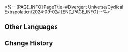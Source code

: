 <%-- [PAGE_INFO]
PageTitle=#Divergent Universe/Cyclical Extrapolation/2024-09-02#
[END_PAGE_INFO] --%>
{{Event
|name              = Cyclical Extrapolation: Propagation of Omens
|image             = Event Cyclical Extrapolation Propagation of Omens.png
|type              = Cyclical Extrapolation
|time_known        = yes
|time_start        = 2024-09-02 04:00:00
|time_end          = 2024-09-09 03:59:59
}}

{{Cyclical Extrapolation
|boons      = 
|curios     = Plaguenest; Fission Cuckoo Clock
|equations  = 
|trailblaze = 
|rewards    = Relic Remains*30; Lost Crystal*3
|boss_1_1   = Silvermane Lieutenant; Blaze Out of Space; Ice Out of Space; Guardian Shadow; Memory Zone Meme "Shell of Faded Rage"
|boss_1_2   = Disciples of Sanctus Medicus: Shape Shifter (Bug); The Ascended (Bug); Abundance Sprite: Malefic Ape (Bug); Senior Staff: Team Leader (Bug); Aurumaton Spectral Envoy (Bug); Dreamjolt Troupe's Beyond Overcooked (Bug); Dreamjolt Troupe's Sweet Gorilla (Bug); "Past Confined and Caged" (Bug); "Tomorrow in Harmonious Chords" (Bug); "Present Inebriated in Revelry" (Bug)
|boss_2_1   = Silvermane Lieutenant (Bug); Blaze Out of Space (Bug); Ice Out of Space (Bug); Guardian Shadow (Bug); Stormbringer (Bug)
|boss_2_2   = Svarog (Complete); Stellaron Hunter: Kafka (Complete); Abundant Ebon Deer (Complete); Cloud Knight Lieutenant: Yanqing (Complete); Memory Zone Meme "Something Unto Death" (Complete)
|boss_3     = Swarm: True Sting (Complete)
|rules      = Obtain this week's Preset Constructs upon entering the first plane
|root       = Divergent Universe: The Human Comedy
}}

==Other Languages==
{{Other Languages
|en   = Cyclical Extrapolation: Propagation of Omens
|zhs  = 周期演算：厄兆增生
|zht  = 週期演算：厄兆增生
|ja   = 周期演算：悪兆の増加
|ko   = 주기 연산: 재액 증식
|es   = Cálculo periódico: Proliferación ominosa
|fr   = Calcul cyclique&nbsp;: Propagation des présages
|ru   = Цикличное вычисление: Предзнаменования
|th   = การคำนวณแบบรอบ: ลางร้ายที่เพิ่มพูน
|vi   = Ngoại Suy Chu Kỳ: Vận Xấu Sinh Sôi
|de   = Zyklische Berechnung: Wucherung der Omen
|id   = Kalkulasi Siklus: Pertumbuhan Pertanda Buruk
|pt   = Extrapolação Cíclica: Propagação de Presságios
}}

==Change History==
{{Change History|2.4}}
